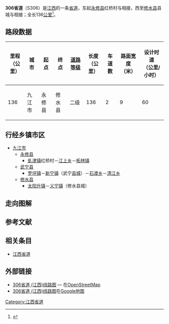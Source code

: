 {{中国省道信息框
|附加头部图片=
|省=江西
|省道编号=306
|起点=[[九江市|九江市]][[永修县|永修县]]红桥村
|终点=九江市[[修水县|修水县]]
|最近通车日期=
|规划总长度=136
}}

'''306省道'''（S306）是[[江西|江西]]的一条[[省道|省道]]，东起[[永修县|永修县]]红桥村与{{中国国道名|105}}{{中国国道名|316}}相接，西至[[修水县|修水县]]县城与{{中国省道名|304|P=江西}}相接；全长136[[公里|公里]]<ref>{{Cite web |url=http://www.zou114.com/gsgl/sd.asp?xl=S306360000 |title=江西红桥-修水:线路编号S306 |accessdate=2013-09-21 |archive-date=2016-03-26 |archive-url=https://web.archive.org/web/20160326202858/http://www.zou114.com/gsgl/sd.asp?xl=S306360000 |dead-url=no }}</ref>。


== 路段数据 ==
{| class="wikitable"
|-
! 里程<br>（公里） !! 城市 !! 起点 !! 终点 !! [[中华人民共和国公路等级|道路等级]] !! 长度<br>（公里） !! 车道数 !! 路面宽度<br>（米） !! 设计时速<br>（公里/小时）
|-
| 136 || 九江市 || 永修县 || 修水县 || 二级 || 136 || 2 || 9 || 60
|}

== 行经乡镇市区 ==
* [[九江市|九江市]]
** [[永修县|永修县]]
*** [[虬津镇|虬津镇]]红桥村－[[江上乡|江上乡]]－[[柘林镇_(永修县)|柘林镇]]
** [[武宁县|武宁县]]
*** [[罗坪镇|罗坪镇]]－[[新宁镇_(武宁县)|新宁镇]]（武宁[[县城|县城]]）－[[石渡乡|石渡乡]]－[[清江乡_(武宁县)|清江乡]]
** [[修水县|修水县]]
*** [[太阳升镇|太阳升镇]]－[[义宁镇|义宁镇]]（修水县城）

== 走向图解 ==
== 参考文献 ==
{{Reflist|colwidth=30em}}
== 相关条目 ==
*[[江西省道|江西省道]]
== 外部链接 ==
*[http://www.openstreetmap.org/browse/relation/3220369 306省道 (江西)线路图]{{Wayback|url=http://www.openstreetmap.org/browse/relation/3220369 |date=20130923020224 }} — 在[[OpenStreetMap|OpenStreetMap]]
*[https://maps.google.com.hk/maps/ms?msa=0&msid=211255922918663196429.0004fcaa08ee5a987fb92 306省道 (江西)线路图]{{Wayback|url=https://maps.google.com.hk/maps/ms?msa=0&msid=211255922918663196429.0004fcaa08ee5a987fb92 |date=20141105181138 }}在[[Google地图|Google地图]]

{{江西省道}}

[[Category:江西省道|Category:江西省道]]